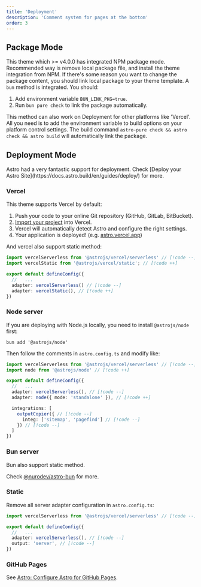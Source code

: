 ```yaml
---
title: 'Deployment'
description: 'Comment system for pages at the bottom'
order: 3
---
```



## Package Mode

This theme which >= v4.0.0 has integrated NPM package mode. Recommended way is remove local package file, and install the theme integration from NPM. If there's some reason you want to change the package content, you should link local package to your theme template. A `bun` method is integrated. You should:

1. Add environment variable `BUN_LINK_PKG=true`.
2. Run `bun pure check` to link the package automatically.

This method can also work on Deployment for other platforms like 'Vercel'. All you need is to add the environment variable to build options on your platform control settings. The build command `astro-pure check && astro check && astro build` will automatically link the package.

## Deployment Mode


<Aside type='tip'>
Astro had a very fantastic support for deployment. Check [Deploy your Astro Site](https://docs.astro.build/en/guides/deploy/) for more.
</Aside>

### Vercel

This theme supports Vercel by default:

<Steps>

1. Push your code to your online Git repository (GitHub, GitLab, BitBucket).
2. [Import your project](https://vercel.com/new) into Vercel.
3. Vercel will automatically detect Astro and configure the right settings.
4. Your application is deployed! (e.g. [astro.vercel.app](https://astro.vercel.app/))

</Steps>

And vercel also support static method:

```ts title="astro.config.mjs"
import vercelServerless from '@astrojs/vercel/serverless' // [!code --]
import vercelStatic from '@astrojs/vercel/static'; // [!code ++]

export default defineConfig({
  //   ...
  adapter: vercelServerless() // [!code --]
  adapter: vercelStatic(), // [!code ++]
})
```

### Node server

If you are deploying with Node.js locally, you need to install `@astrojs/node` first:

```shell
bun add '@astrojs/node'
```

Then follow the comments in `astro.config.ts` and modify like:

```ts title="astro.config.ts"
import vercelServerless from '@astrojs/vercel/serverless' // [!code --]
import node from '@astrojs/node' // [!code ++]

export default defineConfig({
  //   ...
  adapter: vercelServerless(), // [!code --]
  adapter: node({ mode: 'standalone' }), // [!code ++]

  integrations: [
    outputCopier({ // [!code --]
      integ: ['sitemap', 'pagefind'] // [!code --]
    }) // [!code --]
  ]
})
```

### Bun server

Bun also support static method.

Check [@nurodev/astro-bun](https://www.npmjs.com/package/@nurodev/astro-bun) for more.

### Static

Remove all server adapter configuration in `astro.config.ts`:

```ts title="astro.config.ts"
import vercelServerless from '@astrojs/vercel/serverless' // [!code --]

export default defineConfig({
  //   ...
  adapter: vercelServerless(), // [!code --]
  output: 'server', // [!code --]
})
```

### GitHub Pages

See [Astro: Configure Astro for GitHub Pages](https://docs.astro.build/en/guides/deploy/github/).
